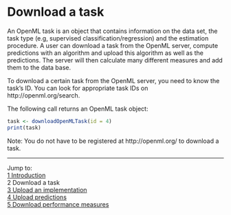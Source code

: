 Download a task
===============

An OpenML task is an object that contains information on the data set, the task type (e.g, supervised classification/regression) and the estimation procedure. A user can download a task from the OpenML server, compute predictions with an algorithm and upload this algorithm as well as the predictions. The server will then calculate many different measures and add them to the data base.

To download a certain task from the OpenML server, you need to know the task's ID. You can look for appropriate task IDs on  
http://openml.org/search. 

The following call returns an OpenML task object: 

```r
task <- downloadOpenMLTask(id = 4)
print(task)
```

Note: You do not have to be registered at http://openml.org/ to download a task. 

----------------------------------------------------------------------------------------------------------------------
Jump to:    
[1 Introduction](1-Introduction.md)    
2 Download a task  
[3 Upload an implementation](3-Upload-an-implementation.md)  
[4 Upload predictions](4-Upload-predictions.md)  
[5 Download performance measures](5-Download-performance-measures.md)